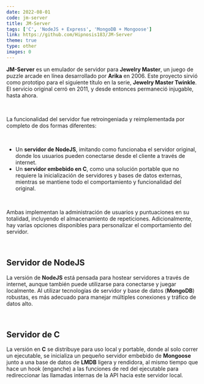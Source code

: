```yaml
---
date: 2022-08-01
code: jm-server
title: JM-Server
tags: ['C', 'NodeJS + Express', 'MongoDB + Mongoose']
link: https://github.com/Hipnosis183/JM-Server
theme: true
type: other
images: 0
---
```


**JM-Server** es un emulador de servidor para **Jewelry Master**, un juego de puzzle arcade en línea desarrollado por **Arika** en 2006. Este proyecto sirvió como prototipo para el siguiente título en la serie, **Jewelry Master Twinkle**. El servicio original cerró en 2011, y desde entonces permaneció injugable, hasta ahora.

<br />

La funcionalidad del servidor fue retroingeniada y reimplementada por completo de dos formas diferentes:

<br />

- Un **servidor de NodeJS**, imitando como funcionaba el servidor original, donde los usuarios pueden conectarse desde el cliente a través de internet.
- Un **servidor embebido en C**, como una solución portable que no requiere la inicialización de servidores y bases de datos externas, mientras se mantiene todo el comportamiento y funcionalidad del original.

<br />

Ambas implementan la administración de usuarios y puntuaciones en su totalidad, incluyendo el almacenamiento de repeticiones. Adicionalmente, hay varias opciones disponibles para personalizar el comportamiento del servidor.

<br />

## Servidor de NodeJS
La versión de **NodeJS** está pensada para hostear servidores a través de internet, aunque también puede utilizarse para conectarse y juegar localmente. Al utilizar tecnologías de servidor y base de datos (**MongoDB**) robustas, es más adecuado para manejar múltiples conexiones y tráfico de datos alto.

<br />

## Servidor de C
La versión en **C** se distribuye para uso local y portable, donde al solo correr un ejecutable, se inicializa un pequeño servidor embebido de **Mongoose** junto a una base de datos de **LMDB** ligera y rendidora, al mismo tiempo que hace un hook (enganche) a las funciones de red del ejecutable para redireccionar las llamadas internas de la API hacia este servidor local.